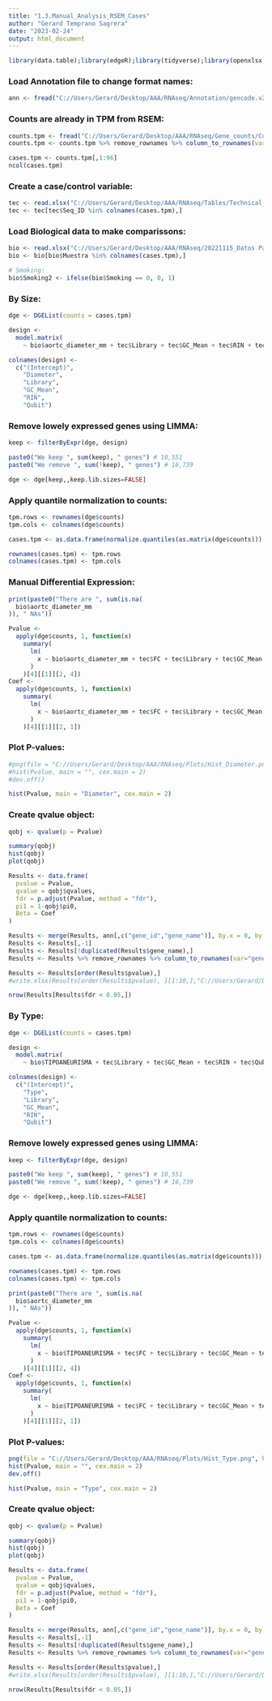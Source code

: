 ```yaml
---
title: "1.3.Manual_Analysis_RSEM_Cases"
author: "Gerard Temprano Sagrera"
date: "2023-02-24"
output: html_document
---
```


```r
library(data.table);library(edgeR);library(tidyverse);library(openxlsx);library(preprocessCore);library("org.Hs.eg.db");library(stats);library(qvalue);library(ggpubr)
```

### Load Annotation file to change format names:

```r
ann <- fread("C://Users/Gerard/Desktop/AAA/RNAseq/Annotation/gencode.v26.annotation.fixed.gtf.gz")
```

### Counts are already in TPM from RSEM:

```r
counts.tpm <- fread("C://Users/Gerard/Desktop/AAA/RNAseq/Gene_counts/Counts.RSEM.txt")
counts.tpm <- counts.tpm %>% remove_rownames %>% column_to_rownames(var="V1")

cases.tpm <- counts.tpm[,1:96]
ncol(cases.tpm)
```

### Create a case/control variable:

```r
tec <- read.xlsx("C://Users/Gerard/Desktop/AAA/RNAseq/Tables/Technical_Complete.xlsx")
tec <- tec[tec$Seq_ID %in% colnames(cases.tpm),]
```

### Load Biological data to make comparissons:

```r
bio <- read.xlsx("C://Users/Gerard/Desktop/AAA/RNAseq/20221115_Datos Pacientes.xlsx")
bio <- bio[bio$Muestra %in% colnames(cases.tpm),]

# Smoking:
bio$Smoking2 <- ifelse(bio$Smoking == 0, 0, 1)
```

### By Size:

```r
dge <- DGEList(counts = cases.tpm)

design <-
  model.matrix(
    ~ bio$aortc_diameter_mm + tec$Library + tec$GC_Mean + tec$RIN + tec$Qubit)

colnames(design) <-
  c("(Intercept)",
    "Diameter",
    "Library",
    "GC_Mean",
    "RIN",
    "Qubit")
```

### Remove lowely expressed genes using LIMMA:

```r
keep <- filterByExpr(dge, design)

paste0("We keep ", sum(keep), " genes") # 10,551
paste0("We remove ", sum(!keep), " genes") # 16,739

dge <- dge[keep,,keep.lib.sizes=FALSE]
```

### Apply quantile normalization to counts:

```r
tpm.rows <- rownames(dge$counts)
tpm.cols <- colnames(dge$counts)

cases.tpm <- as.data.frame(normalize.quantiles(as.matrix(dge$counts)))

rownames(cases.tpm) <- tpm.rows
colnames(cases.tpm) <- tpm.cols
```

### Manual Differential Expression:

```r
print(paste0("There are ", sum(is.na(
  bio$aortc_diameter_mm
)), " NAs"))

Pvalue <-
  apply(dge$counts, 1, function(x)
    summary(
      lm(
        x ~ bio$aortc_diameter_mm + tec$FC + tec$Library + tec$GC_Mean + tec$RIN + tec$DV200 + tec$Qubit
      )
    )[4][[1]][2, 4])
Coef <-
  apply(dge$counts, 1, function(x)
    summary(
      lm(
        x ~ bio$aortc_diameter_mm + tec$FC + tec$Library + tec$GC_Mean + tec$RIN + tec$DV200 + tec$Qubit
      )
    )[4][[1]][2, 1])
```


### Plot P-values:

```r
#png(file = "C://Users/Gerard/Desktop/AAA/RNAseq/Plots/Hist_Diameter.png", height = 10000, width = 10000, res = 1200)
#hist(Pvalue, main = "", cex.main = 2)
#dev.off()

hist(Pvalue, main = "Diameter", cex.main = 2)
```

### Create qvalue object:

```r
qobj <- qvalue(p = Pvalue)
```

```r
summary(qobj)
hist(qobj)
plot(qobj)
```

```r
Results <- data.frame(
  pvalue = Pvalue,
  qvalue = qobj$qvalues,
  fdr = p.adjust(Pvalue, method = "fdr"),
  pi1 = 1-qobj$pi0,
  Beta = Coef
)

Results <- merge(Results, ann[,c("gene_id","gene_name")], by.x = 0, by.y = "gene_id")
Results <- Results[,-1]
Results <- Results[!duplicated(Results$gene_name),]
Results <- Results %>% remove_rownames %>% column_to_rownames(var="gene_name")

Results <- Results[order(Results$pvalue),]
#write.xlsx(Results[order(Results$pvalue), ][1:10,],"C://Users/Gerard/Desktop/AAA/RNAseq/TopTable.xlsx", rowNames = TRUE)

nrow(Results[Results$fdr < 0.05,])
```







### By Type:

```r
dge <- DGEList(counts = cases.tpm)

design <-
  model.matrix(
    ~ bio$TIPOANEURISMA + tec$Library + tec$GC_Mean + tec$RIN + tec$Qubit)

colnames(design) <-
  c("(Intercept)",
    "Type",
    "Library",
    "GC_Mean",
    "RIN",
    "Qubit")
```

### Remove lowely expressed genes using LIMMA:

```r
keep <- filterByExpr(dge, design)

paste0("We keep ", sum(keep), " genes") # 10,551
paste0("We remove ", sum(!keep), " genes") # 16,739

dge <- dge[keep,,keep.lib.sizes=FALSE]
```

### Apply quantile normalization to counts:

```r
tpm.rows <- rownames(dge$counts)
tpm.cols <- colnames(dge$counts)

cases.tpm <- as.data.frame(normalize.quantiles(as.matrix(dge$counts)))

rownames(cases.tpm) <- tpm.rows
colnames(cases.tpm) <- tpm.cols
```

```r
print(paste0("There are ", sum(is.na(
  bio$aortc_diameter_mm
)), " NAs"))

Pvalue <-
  apply(dge$counts, 1, function(x)
    summary(
      lm(
        x ~ bio$TIPOANEURISMA + tec$FC + tec$Library + tec$GC_Mean + tec$RIN + tec$DV200 + tec$Qubit
      )
    )[4][[1]][2, 4])
Coef <-
  apply(dge$counts, 1, function(x)
    summary(
      lm(
        x ~ bio$TIPOANEURISMA + tec$FC + tec$Library + tec$GC_Mean + tec$RIN + tec$DV200 + tec$Qubit
      )
    )[4][[1]][2, 1])
```


### Plot P-values:

```r
png(file = "C://Users/Gerard/Desktop/AAA/RNAseq/Plots/Hist_Type.png", height = 10000, width = 10000, res = 1200)
hist(Pvalue, main = "", cex.main = 2)
dev.off()

hist(Pvalue, main = "Type", cex.main = 2)
```

### Create qvalue object:

```r
qobj <- qvalue(p = Pvalue)
```

```r
summary(qobj)
hist(qobj)
plot(qobj)
```

```r
Results <- data.frame(
  pvalue = Pvalue,
  qvalue = qobj$qvalues,
  fdr = p.adjust(Pvalue, method = "fdr"),
  pi1 = 1-qobj$pi0,
  Beta = Coef
)

Results <- merge(Results, ann[,c("gene_id","gene_name")], by.x = 0, by.y = "gene_id")
Results <- Results[,-1]
Results <- Results[!duplicated(Results$gene_name),]
Results <- Results %>% remove_rownames %>% column_to_rownames(var="gene_name")

Results <- Results[order(Results$pvalue),]
#write.xlsx(Results[order(Results$pvalue), ][1:10,],"C://Users/Gerard/Desktop/AAA/RNAseq/TopTable.xlsx", rowNames = TRUE)

nrow(Results[Results$fdr < 0.05,])
```









